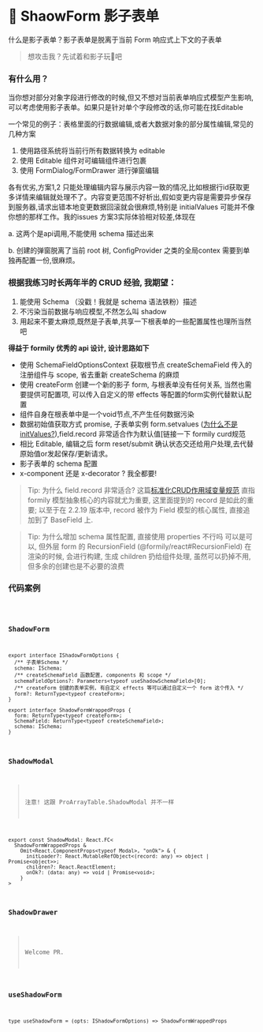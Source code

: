 # 👻 ShaowForm 影子表单

什么是影子表单？影子表单是脱离于当前 Form 响应式上下文的子表单

> 想攻击我？先试着和影子玩🥊吧

### 有什么用？

当你想对部分对象字段进行修改的时候,但又不想对当前表单响应式模型产生影响,可以考虑使用影子表单。如果只是针对单个字段修改的话,你可能在找Editable

一个常见的例子：表格里面的行数据编辑,或者大数据对象的部分属性编辑,常见的几种方案

1. 使用路径系统将当前行所有数据转换为 editable
2. 使用 Editable 组件对可编辑组件进行包裹
3. 使用 FormDialog/FormDrawer 进行弹窗编辑

各有优劣,方案1,2 只能处理编辑内容与展示内容一致的情况,比如根据行id获取更多详情来编辑就处理不了。内容变更范围不好析出,假如变更内容是需要异步保存到服务器,请求出错本地变更数据回滚就会很麻烦,特别是 initialValues 可能并不像你想的那样工作。我的issues
方案3实际体验相对较差,体现在

a. 这两个是api调用,不能使用 schema 描述出来

b. 创建的弹窗脱离了当前 root 树, ConfigProvider 之类的全局contex 需要到单独再配置一份,很麻烦。

### 根据我练习时长两年半的 CRUD 经验, 我期望：

1. 能使用 Schema （没戳！我就是 schema 语法铁粉）描述
2. 不污染当前数据与响应模型,不然怎么叫 shadow
3. 用起来不要太麻烦,既然是子表单,共享一下根表单的一些配置属性也理所当然吧

**得益于 formily 优秀的 api 设计, 设计思路如下**

- 使用 SchemaFieldOptionsContext 获取根节点 createSchemaField 传入的注册组件与 scope, 省去重新 createSchema 的麻烦
- 使用 createForm 创建一个新的影子 form, 与根表单没有任何关系, 当然也需要提供可配置项, 可以传入自定义的带 effects 等配置的form实例代替默认配置
- 组件自身在根表单中是一个void节点,不产生任何数据污染
- 数据初始值获取方式 promise, 子表单实例 form.setvalues ([为什么不是initValues?](https://github.com/alibaba/formily/pull/4053)),field.record 非常适合作为默认值[链接一下 formily curd规范
- 相比 Editable, 编辑之后 form reset/submit 确认状态交还给用户处理,去代替原始值or发起保存/更新请求。
- 影子表单的 schema 配置
- x-component 还是 x-decorator ? 我全都要!

> Tip: 为什么 field.record 非常适合?
> 这篇[标准化CRUD作用域变量规范](https://github.com/alibaba/formily/discussions/3207) 直指 formily 模型抽象核心的内容就尤为重要, 这里面提到的 record 是如此的重要;
以至于在 2.2.19 版本中, record 被作为 Field 模型的核心属性, 直接追加到了 BaseField 上.

> Tip: 为什么增加 schema 属性配置, 直接使用 properties 不行吗
> 可以是可以, 但外层 form 的 RecursionField (@formily/react#RecursionField) 在渲染的时候, 会进行构建, 生成 children 扔给组件处理, 虽然可以扔掉不用, 但多余的创建也是不必要的浪费

### 代码案例
<code src="../demos/ShadowFormAll.tsx"  />

### ShadowForm

```tsx | pure
export interface IShadowFormOptions {
  /** 子表单Schema */
  schema: ISchema;
  /** createSchemaField 函数配置, components 和 scope */
  schemaFieldOptions?: Parameters<typeof useShadowSchemaField>[0];
  /** createForm 创建的表单实例, 有自定义 effects 等可以通过自定义一个 form 这个传入 */
  form?: ReturnType<typeof createForm>;
}

export interface ShadowFormWrappedProps {
  form: ReturnType<typeof createForm>;
  SchemaField: ReturnType<typeof createSchemaField>;
  schema: ISchema;
}

```

### ShadowModal
> 注意!  这跟 ProArrayTable.ShadowModal 并不一样

```tsx | pure
export const ShadowModal: React.FC<
  ShadowFormWrappedProps &
    Omit<React.ComponentProps<typeof Modal>, "onOk"> & {
      initLoader?: React.MutableRefObject<(record: any) => object | Promise<object>>;
      children?: React.ReactElement;
      onOk?: (data: any) => void | Promise<void>;
    }
>
```

### ShadowDrawer

> Welcome PR.

### useShadowForm

```tsx | pure
type useShadowForm = (opts: IShadowFormOptions) => ShadowFormWrappedProps
```
